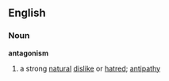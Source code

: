==English==
===Noun===
'''antagonism'''
#a strong [[natural]] [[dislike]] or [[hatred]]; [[antipathy]]